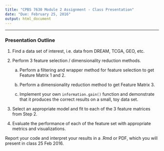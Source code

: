 ```yaml
---
title: "CPBS 7630 Module 2 Assignment - Class Presentation"
date: "Due: February 25, 2016"
output: html_document
---
```


---

### Presentation Outline

1. Find a data set of interest, i.e. data from DREAM, TCGA, GEO, etc.

2. Perform 3 feature selection / dimensionality reduction methods.

    a. Perform a filtering and wrapper method for feature selection to get Feature Matrix 1 and 2.
  
    b. Perform a dimensionality reduction method to get Feature Matrix 3.
  
    c. Implement your own `information.gain()` function and demonstrate that it produces the correct results on a small, toy data set.
  
3. Select an appropriate model and fit to each of the 3 feature matrices from Step 2.

4. Evaluate the performance of each of the feature set with appropriate metrics and visualizations.

Report your code and interpret your results in a .Rmd or PDF, which you will present in class 25 Feb 2016.